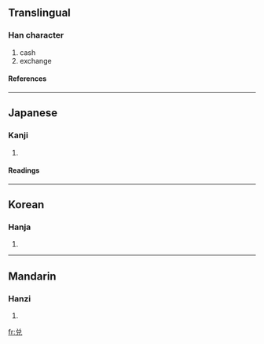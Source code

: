{{see|兌}}

==Translingual==
===Han character===
{{Han char|rn=10|rad=儿|as=05|sn=7|four=|canj=金口竹山 (CRHU), X金口竹山 (XCRHU)}}
# cash
# exchange
====References====
{{Han ref|kx=0125.021|hdz=10271.010|uh=5151|ud=20817}}
----
==Japanese==
===Kanji===
{{ja-kanji|grade=|rs=儿05}}
# {{defn|Japanese}}
====Readings====
{{ja-readings|on=[[だ]] (da), [[たい]] (tai), [[えい]] (ei)|kun=[[よろこぶ]] (yorokobu)}}
----
==Korean==
===Hanja===
{{ko-hanja|hangeul=[[태]], [[예]]|rv=tae, ye|mr=t'ae, ye}}
# {{defn|Korean}}
----
==Mandarin==
===Hanzi===
{{cmn-hanzi|tra=兌|pin=[[duì]] (dui4)|wg=tui<sup>4</sup>}}
# {{defn|Mandarin}}

[[fr:兑]]